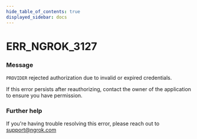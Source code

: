 ```yaml
---
hide_table_of_contents: true
displayed_sidebar: docs
---
```



# ERR_NGROK_3127

### Message

`PROVIDER` rejected authorization due to invalid or expired credentials.

If this error persists after reauthorizing, contact the owner of the application to ensure you have permission.

### Further help

If you're having trouble resolving this error, please reach out to [support@ngrok.com](mailto:support@ngrok.com?subject=Help%20with%20ERR_NGROK_3127)

<ErrorDetails error="err_ngrok_3127" />
